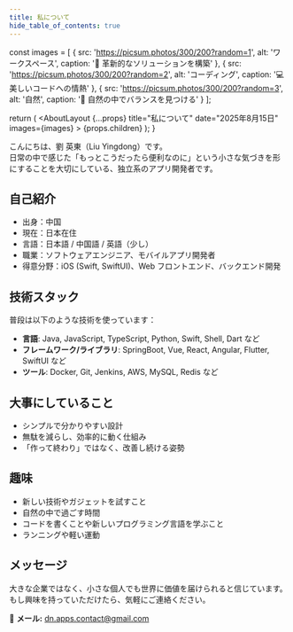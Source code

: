 ```yaml
---
title: 私について
hide_table_of_contents: true
---
```



  const images = [
    { 
      src: 'https://picsum.photos/300/200?random=1', 
      alt: 'ワークスペース', 
      caption: '🚀 革新的なソリューションを構築' 
    },
    { 
      src: 'https://picsum.photos/300/200?random=2', 
      alt: 'コーディング', 
      caption: '💻 美しいコードへの情熱' 
    },
    { 
      src: 'https://picsum.photos/300/200?random=3', 
      alt: '自然', 
      caption: '🌿 自然の中でバランスを見つける' 
    }
  ];
  
  return (
    <AboutLayout 
      {...props} 
      title="私について" 
      date="2025年8月15日" 
      images={images}
    >
      {props.children}
    </AboutLayout>
  );
}

こんにちは、劉 英東（Liu Yingdong）です。  
日常の中で感じた「もっとこうだったら便利なのに」という小さな気づきを形にすることを大切にしている、独立系のアプリ開発者です。

## 自己紹介

- 出身：中国
- 現在：日本在住
- 言語：日本語 / 中国語 / 英語（少し）
- 職業：ソフトウェアエンジニア、モバイルアプリ開発者
- 得意分野：iOS (Swift, SwiftUI)、Web フロントエンド、バックエンド開発

## 技術スタック

普段は以下のような技術を使っています：

- **言語**: Java, JavaScript, TypeScript, Python, Swift, Shell, Dart など
- **フレームワーク/ライブラリ**: SpringBoot, Vue, React, Angular, Flutter, SwiftUI など
- **ツール**: Docker, Git, Jenkins, AWS, MySQL, Redis など

## 大事にしていること

- シンプルで分かりやすい設計
- 無駄を減らし、効率的に動く仕組み
- 「作って終わり」ではなく、改善し続ける姿勢

## 趣味

- 新しい技術やガジェットを試すこと
- 自然の中で過ごす時間
- コードを書くことや新しいプログラミング言語を学ぶこと
- ランニングや軽い運動

## メッセージ

大きな企業ではなく、小さな個人でも世界に価値を届けられると信じています。  
もし興味を持っていただけたら、気軽にご連絡ください。

📩 **メール:** dn.apps.contact@gmail.com